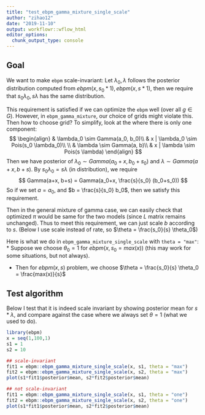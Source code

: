 ```yaml
---
title: "test_ebpm_gamma_mixture_single_scale"
author: "zihao12"
date: "2019-11-10"
output: workflowr::wflow_html
editor_options:
  chunk_output_type: console
---
```


## Goal
We want to make `ebpm` scale-invariant: Let $\lambda_0, \lambda$ follows the posterior distribution computed from $ebpm(x, s_0 * 1), ebpm(x, s * 1)$, then we require that $s_0 \lambda_0, s \lambda$ has the same distribution. \

This requirement is satisfied if we can optimize the `ebpm` well (over all $g \in G$). However, in `ebpm_gamma_mixture`,  our choice of grids might violate this.  Then how to choose grid? To simplify, look at the where there is only one component:
$$
\begin{align}
& \lambda_0 \sim Gamma(a_0, b_0)\\
& x | \lambda_0 \sim Pois(s_0 \lambda_0)\\
\\
& \lambda \sim Gamma(a, b)\\
& x | \lambda \sim Pois(s \lambda)
\end{align}
$$
Then we have posterior of $\lambda_0 \sim Gamma(a_0 + x, b_0 + s_0)$ and $\lambda \sim Gamma(a + x, b + s)$. By $s_0 \lambda_0 = s \lambda$ (in distribution), we require 
$$
Gamma(a+x, b+s) = Gamma(a_0+x, \frac{s}{s_0} (b_0+s_0))
$$
So if we set $a = a_0$, and $b  = \frac{s}{s_0} b_0$, then  we satisfy this requirement. \

Then in the general mixture  of gamma case, we can easily check that optimized $\pi$  would  be same for  the two models (since $L$ matrix remains unchanged). Thus to meet this requirement, we can just scale  $b$ according to $s$. (Below I use scale instead of rate, so $\theta = \frac{s_0}{s} \theta_0$)\

Here  is what we do  in `ebpm_gamma_mixture_single_scale` with `theta = "max"`:\
* Suppose we choose $\theta_0 = 1$ for $ebpm(x, s_0 = max(x))$ (this may work for some situations, but not always). \

* Then for $ebpm(x, s)$ problem, we choose $\theta = \frac{s_0}{s} \theta_0  = \frac{max(x)}{s}$


## Test algorithm
Below I test that it is indeed scale invariant by showing posterior mean for $s*\lambda$, and compare against the case  where we always set $\theta = 1$ (what we used to do). 
```r
library(ebpm)
x = seq(1,100,1)
s1 = 1
s2 = 10

## scale-invariant
fit1 = ebpm::ebpm_gamma_mixture_single_scale(x, s1, theta = "max")
fit2 = ebpm::ebpm_gamma_mixture_single_scale(x, s2, theta = "max")
plot(s1*fit1$posterior$mean, s2*fit2$posterior$mean)

## not scale-invariant
fit1 = ebpm::ebpm_gamma_mixture_single_scale(x, s1, theta = "one")
fit2 = ebpm::ebpm_gamma_mixture_single_scale(x, s2, theta = "one")
plot(s1*fit1$posterior$mean, s2*fit2$posterior$mean)
```




